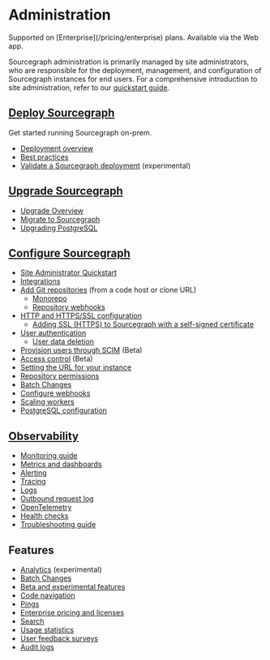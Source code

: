 # Administration

<TierCallout>
  Supported on [Enterprise](/pricing/enterprise) plans.
  <user>
    Available via the Web app.
  </user>
</TierCallout>

Sourcegraph administration is primarily managed by site administrators, who are responsible for the deployment, management, and configuration of Sourcegraph instances for end users. For a comprehensive introduction to site administration, refer to our [quickstart guide](/admin/how-to/site-admin-quickstart).


## [Deploy Sourcegraph](/admin/deploy)

Get started running Sourcegraph on-prem.

- [Deployment overview](/admin/deploy/)
- [Best practices](/admin/deployment_best_practices)
- [Validate a Sourcegraph deployment](/admin/validation) (experimental)

## [Upgrade Sourcegraph](/admin/updates)

- [Upgrade Overview](/admin/updates/)
- [Migrate to Sourcegraph](/admin/migration/)
- [Upgrading PostgreSQL](/admin/postgres#upgrading-postgresql)

## [Configure Sourcegraph](/admin/config)

- [Site Administrator Quickstart](/admin/how-to/site-admin-quickstart)
- [Integrations](/integration/)
- [Add Git repositories](/admin/repo/add) (from a code host or clone URL)
  - [Monorepo](/admin/monorepo)
  - [Repository webhooks](/admin/repo/webhooks)
- [HTTP and HTTPS/SSL configuration](/admin/http_https_configuration)
  - [Adding SSL (HTTPS) to Sourcegraph with a self-signed certificate](/admin/ssl_https_self_signed_cert_nginx)
- [User authentication](/admin/auth/)
  - [User data deletion](/admin/user_data_deletion)
- [Provision users through SCIM](/admin/scim) (Beta)
- [Access control](/admin/access_control/) (Beta)
- [Setting the URL for your instance](/admin/url)
- [Repository permissions](/admin/permissions/)
- [Batch Changes](/batch-changes/site-admin-configuration)
- [Configure webhooks](/admin/config/webhooks/)
- [Scaling workers](/admin/workers)
- [PostgreSQL configuration](/admin/config/postgres-conf)

## [Observability](/admin/observability)

- [Monitoring guide](/admin/how-to/monitoring-guide)
- [Metrics and dashboards](/admin/observability/metrics)
- [Alerting](/admin/observability/alerting)
- [Tracing](/admin/observability/tracing)
- [Logs](/admin/observability/logs)
- [Outbound request log](/admin/observability/outbound-request-log)
- [OpenTelemetry](/admin/observability/opentelemetry)
- [Health checks](/admin/observability/health_checks)
- [Troubleshooting guide](/admin/observability/troubleshooting)

## Features

- [Analytics](/admin/analytics) (experimental)
- [Batch Changes](/batch-changes/)
- [Beta and experimental features](/admin/beta_and_experimental_features)
- [Code navigation](/code-search/code-navigation/)
- [Pings](/admin/pings)
- [Enterprise pricing and licenses](/admin/subscriptions/)
- [Search](/admin/search)
- [Usage statistics](/admin/usage_statistics)
- [User feedback surveys](/admin/user_surveys)
- [Audit logs](/admin/audit_log)
